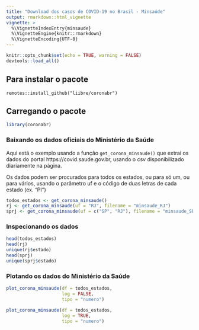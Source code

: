 ```yaml
---
title: "Download dos casos de COVID-19 no Brasil - Minsaúde"
output: rmarkdown::html_vignette
vignette: >
  %\VignetteIndexEntry{minsaude}
  %\VignetteEngine{knitr::rmarkdown}
  %\VignetteEncoding{UTF-8}
---
```


```r
knitr::opts_chunk$set(echo = TRUE, warning = FALSE)
devtools::load_all()
```

## Para instalar o pacote

`remotes::install_github("liibre/coronabr")`

## Carregando o pacote

```r
library(coronabr)
```

### Baixando os dados oficiais do Ministério da Saúde

Aqui está o exemplo usando a função `get_corona_minsaude()` que extrai os dados do portal https://covid.saude.gov.br, usando o csv disponibilizado diariamente na página. 

Os dados podem ser procurados para todos os estados, ou para só um, ou para vários, usando o parâmetro uf e o código de duas letras de cada estado (ex. "PI")

```r
todos_estados <- get_corona_minsaude()
rj <- get_corona_minsaude(uf = "RJ", filename = "minsaude_RJ")
sprj <- get_corona_minsaude(uf = c("SP", "RJ"), filename = "minsaude_SP-RJ")
```

### Inspecionando os dados

```r
head(todos_estados)
head(rj)
unique(rj$estado)
head(sprj)
unique(sprj$estado)
```

### Plotando os dados do Ministério da Saúde


```r
plot_corona_minsaude(df = todos_estados,
                     log = FALSE,
                     tipo = "numero")
```


```r
plot_corona_minsaude(df = todos_estados,
                     log = TRUE,
                     tipo = "numero")
```
